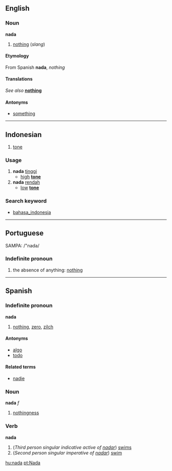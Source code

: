 ==English==

===Noun===
'''nada'''

# [[nothing]] (''slang'')

====Etymology====
From Spanish '''nada''', ''nothing''

====Translations====
''See also '' '''[[nothing]]'''

====Antonyms====
*[[something]]


----
== Indonesian ==

# [[tone]]

=== Usage ===
# '''nada''' [[tinggi]]
#* [[high]] '''[[tone]]''' 
# '''nada''' [[rendah]]
#* [[low]] '''[[tone]]''' 

=== Search keyword ===
* [[bahasa_indonesia]]

----

==Portuguese==
SAMPA: /"nada/

===Indefinite pronoun===
# the absence of anything: [[nothing]]

----

==Spanish==
===Indefinite pronoun===
'''nada'''

# [[nothing]], [[zero]], [[zilch]]
====Antonyms====
*[[algo]]
*[[todo]]

====Related terms====
*[[nadie]]

===Noun===
'''nada''' ''f''

# [[nothingness]]

===Verb===
'''nada'''

#(''Third person singular indicative active of [[nadar]]'') [[swims]]
#(''Second person singular imperative of [[nadar]]'') [[swim]]

[[hu:nada]]
[[pt:Nada]]